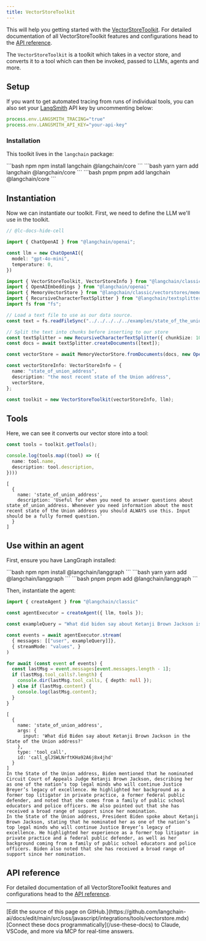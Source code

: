 ```yaml
---
title: VectorStoreToolkit
---
```


This will help you getting started with the [VectorStoreToolkit](/oss/javascript/langchain/tools#toolkits). For detailed documentation of all VectorStoreToolkit features and configurations head to the [API reference](https://api.js.langchain.com/classes/langchain.agents.VectorStoreToolkit.html).

The `VectorStoreToolkit` is a toolkit which takes in a vector store, and converts it to a tool which can then be invoked, passed to LLMs, agents and more.

## Setup

If you want to get automated tracing from runs of individual tools, you can also set your [LangSmith](https://docs.smith.langchain.com/) API key by uncommenting below:

```typescript
process.env.LANGSMITH_TRACING="true"
process.env.LANGSMITH_API_KEY="your-api-key"
```

### Installation

This toolkit lives in the `langchain` package:

<CodeGroup>
```bash npm
npm install langchain @langchain/core
```
```bash yarn
yarn add langchain @langchain/core
```
```bash pnpm
pnpm add langchain @langchain/core
```
</CodeGroup>

## Instantiation

Now we can instantiate our toolkit. First, we need to define the LLM we'll use in the toolkit.

```typescript
// @lc-docs-hide-cell

import { ChatOpenAI } from "@langchain/openai";

const llm = new ChatOpenAI({
  model: "gpt-4o-mini",
  temperature: 0,
})
```

```typescript
import { VectorStoreToolkit, VectorStoreInfo } from "@langchain/classic/agents/toolkits"
import { OpenAIEmbeddings } from "@langchain/openai"
import { MemoryVectorStore } from "@langchain/classic/vectorstores/memory"
import { RecursiveCharacterTextSplitter } from "@langchain/textsplitters";
import fs from "fs";

// Load a text file to use as our data source.
const text = fs.readFileSync("../../../../../examples/state_of_the_union.txt", "utf8");

// Split the text into chunks before inserting to our store
const textSplitter = new RecursiveCharacterTextSplitter({ chunkSize: 1000 });
const docs = await textSplitter.createDocuments([text]);

const vectorStore = await MemoryVectorStore.fromDocuments(docs, new OpenAIEmbeddings());

const vectorStoreInfo: VectorStoreInfo = {
  name: "state_of_union_address",
  description: "the most recent state of the Union address",
  vectorStore,
};

const toolkit = new VectorStoreToolkit(vectorStoreInfo, llm);
```

## Tools

Here, we can see it converts our vector store into a tool:

```typescript
const tools = toolkit.getTools();

console.log(tools.map((tool) => ({
  name: tool.name,
  description: tool.description,
})))
```

```output
[
  {
    name: 'state_of_union_address',
    description: 'Useful for when you need to answer questions about state_of_union_address. Whenever you need information about the most recent state of the Union address you should ALWAYS use this. Input should be a fully formed question.'
  }
]
```

## Use within an agent

First, ensure you have LangGraph installed:


<CodeGroup>
```bash npm
npm install @langchain/langgraph
```
```bash yarn
yarn add @langchain/langgraph
```
```bash pnpm
pnpm add @langchain/langgraph
```
</CodeGroup>


Then, instantiate the agent:

```typescript
import { createAgent } from "@langchain/classic"

const agentExecutor = createAgent({ llm, tools });
```

```typescript
const exampleQuery = "What did biden say about Ketanji Brown Jackson is the state of the union address?"

const events = await agentExecutor.stream(
  { messages: [["user", exampleQuery]]},
  { streamMode: "values", }
)

for await (const event of events) {
  const lastMsg = event.messages[event.messages.length - 1];
  if (lastMsg.tool_calls?.length) {
    console.dir(lastMsg.tool_calls, { depth: null });
  } else if (lastMsg.content) {
    console.log(lastMsg.content);
  }
}
```

```output
[
  {
    name: 'state_of_union_address',
    args: {
      input: 'What did Biden say about Ketanji Brown Jackson in the State of the Union address?'
    },
    type: 'tool_call',
    id: 'call_glJSWLNrftKHa92A6j8x4jhd'
  }
]
In the State of the Union address, Biden mentioned that he nominated Circuit Court of Appeals Judge Ketanji Brown Jackson, describing her as one of the nation’s top legal minds who will continue Justice Breyer’s legacy of excellence. He highlighted her background as a former top litigator in private practice, a former federal public defender, and noted that she comes from a family of public school educators and police officers. He also pointed out that she has received a broad range of support since her nomination.
In the State of the Union address, President Biden spoke about Ketanji Brown Jackson, stating that he nominated her as one of the nation’s top legal minds who will continue Justice Breyer’s legacy of excellence. He highlighted her experience as a former top litigator in private practice and a federal public defender, as well as her background coming from a family of public school educators and police officers. Biden also noted that she has received a broad range of support since her nomination.
```

## API reference

For detailed documentation of all VectorStoreToolkit features and configurations head to the [API reference](https://api.js.langchain.com/classes/langchain.agents.VectorStoreToolkit.html).

---

<Callout icon="pen-to-square" iconType="regular">
    [Edit the source of this page on GitHub.](https://github.com/langchain-ai/docs/edit/main/src/oss/javascript/integrations/tools/vectorstore.mdx)
</Callout>
<Tip icon="terminal" iconType="regular">
    [Connect these docs programmatically](/use-these-docs) to Claude, VSCode, and more via MCP for    real-time answers.
</Tip>
